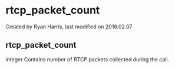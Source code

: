 
# rtcp_packet_count 

 Created by  Ryan Harris, last modified on 2018.02.07

## rtcp_packet_count

integer Contains number of RTCP packets collected during the call.


